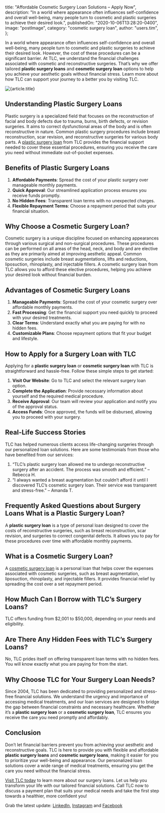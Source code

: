 
  title: "Affordable Cosmetic Surgery Loan Solutions – Apply Now",
  description:
    "In a world where appearance often influences self-confidence and overall well-being, many people turn to cosmetic and plastic surgeries to achieve their desired look.",
  publishedOn: "2020-10-06T13:28:20-0400",
  image: "postImage",
  category: "cosmetic surgery loan",
  author: "users.tim",
};

In a world where appearance often influences self-confidence and overall well-being,
many people turn to cosmetic and plastic surgeries to achieve their desired look.
However, the cost of these procedures can be a significant barrier. At TLC, we
understand the financial challenges associated with cosmetic and reconstructive surgeries.
That’s why we offer tailored **plastic surgery loans** and **cosmetic surgery loan** options to help
you achieve your aesthetic goals without financial stress. Learn more about how TLC can support
your journey to a better you by visiting TLC.

<Image src={postImage} alt={article.title} />

## Understanding Plastic Surgery Loans

Plastic surgery is a specialized field that focuses on the reconstruction of facial and body defects
due to trauma, burns, birth defects, or revision surgeries. It aims to correct dysfunctional areas of
the body and is often reconstructive in nature. Common plastic surgery procedures include breast reconstruction,
scar revision, and reconstructive surgeries for various body parts. A [plastic surgery loan](https://tlc.com.au) from TLC provides the
financial support needed to cover these essential procedures, ensuring you receive the care you need without immediate
out-of-pocket expenses.

## Benefits of Plastic Surgery Loans

1. **Affordable Payments**: Spread the cost of your plastic surgery over manageable monthly payments.
2. **Quick Approval**: Our streamlined application process ensures you receive funds promptly.
3. **No Hidden Fees**: Transparent loan terms with no unexpected charges.
4. **Flexible Repayment Terms**: Choose a repayment period that suits your financial situation.

## Why Choose a Cosmetic Surgery Loan?

Cosmetic surgery is a unique discipline focused on enhancing appearances through various surgical and
non-surgical procedures. These procedures can be performed on all areas of the head, neck, and body
and are elective as they are primarily aimed at improving aesthetic appeal. Common cosmetic surgeries
include breast augmentations, lifts and reductions, liposuction, rhinoplasty, and injectable fillers.
A cosmetic surgery loan from TLC allows you to afford these elective procedures, helping you achieve your
desired look without financial burden.

## Advantages of Cosmetic Surgery Loans

1. **Manageable Payments**: Spread the cost of your cosmetic surgery over affordable monthly payments.
2. **Fast Processing**: Get the financial support you need quickly to proceed with your desired treatments.
3. **Clear Terms**: Understand exactly what you are paying for with no hidden fees.
4. **Customizable Plans**: Choose repayment options that fit your budget and lifestyle.

## How to Apply for a Surgery Loan with TLC

Applying for a **plastic surgery loan** or **cosmetic surgery loan** with TLC is straightforward and hassle-free. Follow these simple steps to get started:

1. **Visit Our Website**: Go to TLC and select the relevant surgery loan option.
2. **Complete the Application**: Provide necessary information about yourself and the required medical procedure.
3. **Receive Approval**: Our team will review your application and notify you of the approval status.
4. **Access Funds**: Once approved, the funds will be disbursed, allowing you to proceed with your surgery.

## Real-Life Success Stories

TLC has helped numerous clients access life-changing surgeries through our personalized loan solutions.
Here are some testimonials from those who have benefited from our services:

1. “TLC’s plastic surgery loan allowed me to undergo reconstructive surgery after an accident. The process was smooth and efficient.” – Rebecca H.
2. “I always wanted a breast augmentation but couldn’t afford it until I discovered TLC’s cosmetic surgery loan. Their service was transparent and stress-free.” – Amanda T.

## Frequently Asked Questions about Surgery Loans What is a Plastic Surgery Loan?

A **plastic surgery loan** is a type of personal loan designed to cover the costs of reconstructive surgeries,
such as breast reconstruction, scar revision, and surgeries to correct congenital defects.
It allows you to pay for these procedures over time with affordable monthly payments.

## What is a Cosmetic Surgery Loan?

A [cosmetic surgery loan](https://tlc.com.au/how-finance-cosmetic-surgery-loan) is a personal loan that helps cover the expenses associated with cosmetic surgeries,
such as breast augmentation, liposuction, rhinoplasty, and injectable fillers. It provides financial relief by
spreading the cost over a set repayment period.

## How Much Can I Borrow with TLC’s Surgery Loans?

TLC offers funding from $2,001 to $50,000, depending on your needs and eligibility.

## Are There Any Hidden Fees with TLC’s Surgery Loans?

No, TLC prides itself on offering transparent loan terms with no hidden fees. You will know exactly what you are paying for from the start.

## Why Choose TLC for Your Surgery Loan Needs?

Since 2004, TLC has been dedicated to providing personalized and stress-free financial solutions. We understand the urgency and importance
of accessing medical treatments, and our loan services are designed to bridge the gap between financial constraints and necessary healthcare.
Whether it’s a **plastic surgery loan** or a **cosmetic surgery loan**, TLC ensures you receive the care you need promptly and affordably.

## Conclusion

Don’t let financial barriers prevent you from achieving your aesthetic and reconstructive goals. TLC is here to provide you
with flexible and affordable **plastic surgery loans** and **cosmetic surgery loans**, making it
easier for you to prioritize your well-being and appearance. Our personalized loan solutions cover a
wide range of medical treatments, ensuring you get the care you need without the financial stress.

[Visit TLC today](https://tlc.com.au) to learn more about our surgery loans. Let us help you transform your life with our tailored financial solutions.
Call TLC now to discuss a payment plan that suits your medical needs and take the first step towards a healthier, more confident you!

Grab the latest update: [LinkedIn](https://au.linkedin.com/company/tlc-total-lifestyle-credit), [Instagram](https://www.instagram.com/tlc.social) and [Facebook](https://www.facebook.com/totallifestylecredit)
